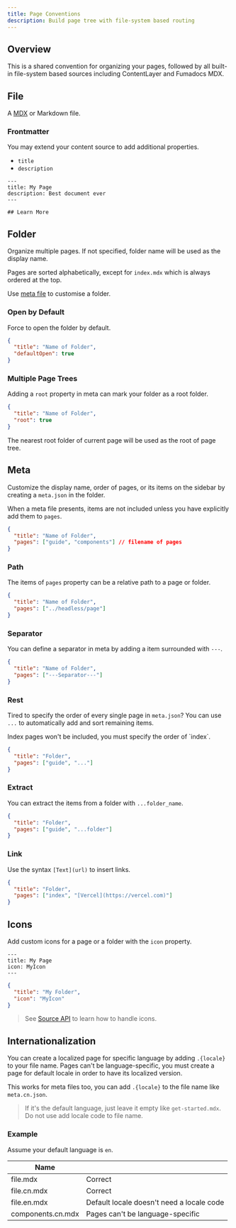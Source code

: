 ```yaml
---
title: Page Conventions
description: Build page tree with file-system based routing
---
```


## Overview

This is a shared convention for organizing your pages, followed by all built-in file-system based sources including ContentLayer and Fumadocs MDX.

## File

A [MDX](https://mdxjs.com) or Markdown file.

### Frontmatter

You may extend your content source to add additional properties.

- `title`
- `description`


```mdx
---
title: My Page
description: Best document ever
---

## Learn More
```

## Folder

Organize multiple pages. If not specified, folder name will be used as the display name.

Pages are sorted alphabetically, except for `index.mdx` which is always ordered at the top.

Use [meta file](#meta) to customise a folder.

### Open by Default

Force to open the folder by default.

```json title="meta.json"
{
  "title": "Name of Folder",
  "defaultOpen": true
}
```

### Multiple Page Trees

Adding a `root` property in meta can mark your folder as a root folder.

```json title="meta.json"
{
  "title": "Name of Folder",
  "root": true
}
```

The nearest root folder of current page will be used as the root of page tree.

## Meta

Customize the display name, order of pages, or its items on the sidebar by
creating a `meta.json` in the folder.

When a meta file presents, items are not included unless you have explicitly add them to `pages`.

```json
{
  "title": "Name of Folder",
  "pages": ["guide", "components"] // filename of pages
}
```

### Path

The items of `pages` property can be a relative path to a page or folder.

```json
{
  "title": "Name of Folder",
  "pages": ["../headless/page"]
}
```

### Separator

You can define a separator in meta by adding a item surrounded with
`---`.

```json
{
  "title": "Name of Folder",
  "pages": ["---Separator---"]
}
```

### Rest

Tired to specify the order of every single page in `meta.json`? You can use
`...` to automatically add and sort remaining items.

<Callout title="Note" className="mb-4">
  Index pages won't be included, you must specify the order of `index`.
</Callout>

```json
{
  "title": "Folder",
  "pages": ["guide", "..."]
}
```

### Extract

You can extract the items from a folder with `...folder_name`.

```json
{
  "title": "Folder",
  "pages": ["guide", "...folder"]
}
```

### Link

Use the syntax `[Text](url)` to insert links.

```json
{
  "title": "Folder",
  "pages": ["index", "[Vercel](https://vercel.com)"]
}
```

## Icons

Add custom icons for a page or a folder with the `icon`
property.

```mdx
---
title: My Page
icon: MyIcon
---
```

```json
{
  "title": "My Folder",
  "icon": "MyIcon"
}
```

> See [Source API](/docs/headless/source-api#icons) to learn how to handle icons.

## Internationalization

You can create a localized page for specific language by adding `.{locale}` to your file name. Pages can't be language-specific, you must create a page for default
locale in order to have its localized version.

This works for meta files too, you can add `.{locale}` to the file name like `meta.cn.json`.

> If it's the default language, just leave it empty like `get-started.mdx`. Do
> not use add locale code to file name.

### Example

Assume your default language is `en`.

| Name              |                                           |
|-------------------|-------------------------------------------|
| file.mdx          | Correct                                   |
| file.cn.mdx       | Correct                                   |
| file.en.mdx       | Default locale doesn't need a locale code |
| components.cn.mdx | Pages can't be language-specific          |

